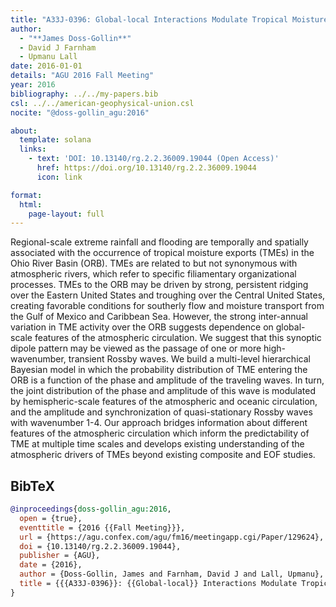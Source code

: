 ```yaml
---
title: "A33J-0396: Global-local Interactions Modulate Tropical Moisture Exports to the Ohio River Basin"
author:
  - "**James Doss-Gollin**"
  - David J Farnham
  - Upmanu Lall
date: 2016-01-01
details: "AGU 2016 Fall Meeting"
year: 2016
bibliography: ../../my-papers.bib
csl: ../../american-geophysical-union.csl
nocite: "@doss-gollin_agu:2016"

about:
  template: solana
  links:
    - text: 'DOI: 10.13140/rg.2.2.36009.19044 (Open Access)'
      href: https://doi.org/10.13140/rg.2.2.36009.19044
      icon: link

format:
  html:
    page-layout: full
---
```


Regional-scale extreme rainfall and flooding are temporally and spatially associated with the occurrence of tropical moisture exports (TMEs) in the Ohio River Basin (ORB). TMEs are related to but not synonymous with atmospheric rivers, which refer to specific filiamentary organizational processes. TMEs to the ORB may be driven by strong, persistent ridging over the Eastern United States and troughing over the Central United States, creating favorable conditions for southerly flow and moisture transport from the Gulf of Mexico and Caribbean Sea. However, the strong inter-annual variation in TME activity over the ORB suggests dependence on global-scale features of the atmospheric circulation. We suggest that this synoptic dipole pattern may be viewed as the passage of one or more high-wavenumber, transient Rossby waves. We build a multi-level hierarchical Bayesian model in which the probability distribution of TME entering the ORB is a function of the phase and amplitude of the traveling waves. In turn, the joint distribution of the phase and amplitude of this wave is modulated by hemispheric-scale features of the atmospheric and oceanic circulation, and the amplitude and synchronization of quasi-stationary Rossby waves with wavenumber 1-4. Our approach bridges information about different features of the atmospheric circulation which inform the predictability of TME at multiple time scales and develops existing understanding of the atmospheric drivers of TMEs beyond existing composite and EOF studies.

## BibTeX

```bibtex
@inproceedings{doss-gollin_agu:2016,
  open = {true},
  eventtitle = {2016 {{Fall Meeting}}},
  url = {https://agu.confex.com/agu/fm16/meetingapp.cgi/Paper/129624},
  doi = {10.13140/rg.2.2.36009.19044},
  publisher = {AGU},
  date = {2016},
  author = {Doss-Gollin, James and Farnham, David J and Lall, Upmanu},
  title = {{{A33J-0396}}: {{Global-local}} Interactions Modulate Tropical Moisture Exports to the {{Ohio River Basin}}},
}
```
